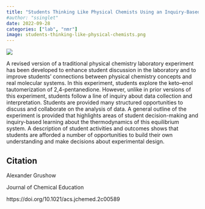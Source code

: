 ```yaml
---
title: "Students Thinking Like Physical Chemists Using an Inquiry-Based NMR Experiment"
#author: "ssinglet"
date: 2022-09-28
categories: ["lab", "nmr"]
image: students-thinking-like-physical-chemists.png
---
```


![](students-thinking-like-physical-chemists.png){}

A revised version of a traditional physical chemistry laboratory experiment has been developed to enhance student discussion in the laboratory and to improve students’ connections between physical chemistry concepts and real molecular systems. In this experiment, students explore the keto–enol tautomerization of 2,4-pentanedione. However, unlike in prior versions of this experiment, students follow a line of inquiry about data collection and interpretation. Students are provided many structured opportunities to discuss and collaborate on the analysis of data. A general outline of the experiment is provided that highlights areas of student decision-making and inquiry-based learning about the thermodynamics of this equilibrium system. A description of student activities and outcomes shows that students are afforded a number of opportunities to build their own understanding and make decisions about experimental design.


## Citation {#citation}

Alexander Grushow

Journal of Chemical Education

https://doi.org/10.1021/acs.jchemed.2c00589
